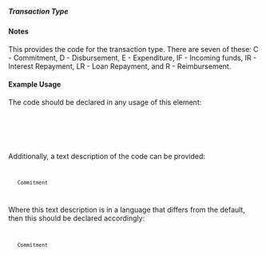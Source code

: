 ===== Transaction Type ===== 
{{for revision 1.03}}

==== Notes ====
This provides the code for the transaction type. There are seven of these: C - Commitment, D - Disbursement, E - Expenditure, IF - Incoming funds, IR - Interest Repayment, LR - Loan Repayment, and R - Reimbursement.


==== Example Usage ====

The code should be declared in any usage of this element:

<code xml>
    <transaction-type code="C"/>
</code>

Additionally, a text description of the code can be provided:

<code xml>
    <transaction-type code="C">Commitment</transaction-type>
</code>

Where this text description is in a language that differs from the default, then this should be declared accordingly:

<code xml>
    <transaction-type code="C" xml:lang="en">Commitment</transaction-type>
</code>